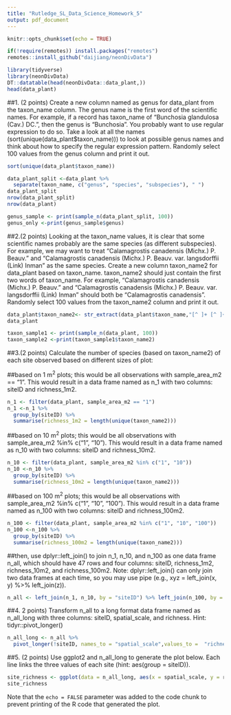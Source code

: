 ```yaml
---
title: "Rutledge_SL_Data_Science_Homework_5"
output: pdf_document
---
```


```r
knitr::opts_chunk$set(echo = TRUE)
```

```r
if(!require(remotes)) install.packages("remotes")
remotes::install_github("daijiang/neonDivData")
```
```r
library(tidyverse)
library(neonDivData)
DT::datatable(head(neonDivData::data_plant,))
head(data_plant)
```

##1. (2 points) Create a new column named as genus for data_plant from the taxon_name column. The genus name is the first word of the scientific names. For example, if a record has taxon_name of "Bunchosia glandulosa (Cav.) DC.", then the genus is "Bunchosia". You probably want to use regular expression to do so. Take a look at all the names (sort(unique(data_plant$taxon_name))) to look at possible genus names and think about how to specify the regular expression pattern. Randomly select 100 values from the genus column and print it out.

```r
sort(unique(data_plant$taxon_name))
```
```r
data_plant_split <-data_plant %>%
  separate(taxon_name, c("genus", "species", "subspecies"), " ")
data_plant_split
nrow(data_plant_split)
nrow(data_plant)
```
```r
genus_sample <- print(sample_n(data_plant_split, 100))
genus_only <-print(genus_sample$genus)
```

##2.(2 points) Looking at the taxon_name values, it is clear that some scientific names probably are the same species (as different subspecies). For example, we may want to treat “Calamagrostis canadensis (Michx.) P. Beauv.” and “Calamagrostis canadensis (Michx.) P. Beauv. var. langsdorffii (Link) Inman” as the same species. Create a new column taxon_name2 for data_plant based on taxon_name. taxon_name2 should just contain the first two words of taxon_name. For example, “Calamagrostis canadensis (Michx.) P. Beauv.” and “Calamagrostis canadensis (Michx.) P. Beauv. var. langsdorffii (Link) Inman” should both be “Calamagrostis canadensis”. Randomly select 100 values from the taxon_name2 column and print it out.


```r
data_plant$taxon_name2<- str_extract(data_plant$taxon_name,"[^ ]+ [^ ]+")
data_plant
```
```r
taxon_sample1 <- print(sample_n(data_plant, 100))
taxon_sample2 <-print(taxon_sample1$taxon_name2)
```



##3.(2 points) Calculate the number of species (based on taxon_name2) of each site observed based on different sizes of plot:

##based on 1 m^2^ plots; this would be all observations with sample_area_m2 == "1". This would result in a data frame named as n_1 with two columns: siteID and richness_1m2.

```r
n_1 <- filter(data_plant, sample_area_m2 == "1")
n_1 <-n_1 %>% 
  group_by(siteID) %>% 
  summarise(richness_1m2 = length(unique(taxon_name2)))
```

##based on 10 m^2^ plots; this would be all observations with sample_area_m2 %in% c("1", "10"). This would result in a data frame named as n_10 with two columns: siteID and richness_10m2.

```r
n_10 <- filter(data_plant, sample_area_m2 %in% c("1", "10"))
n_10 <-n_10 %>% 
  group_by(siteID) %>% 
  summarise(richness_10m2 = length(unique(taxon_name2)))
```

##based on 100 m^2^ plots; this would be all observations with sample_area_m2 %in% c("1", "10", "100"). This would result in a data frame named as n_100 with two columns: siteID and richness_100m2.

```r
n_100 <- filter(data_plant, sample_area_m2 %in% c("1", "10", "100"))
n_100 <-n_100 %>% 
  group_by(siteID) %>% 
  summarise(richness_100m2 = length(unique(taxon_name2)))
```

##then, use dplyr::left_join() to join n_1, n_10, and n_100 as one data frame n_all, which should have 47 rows and four columns: siteID, richness_1m2, richness_10m2, and richness_100m2. Note: dplyr::left_join() can only join two data frames at each time, so you may use pipe (e.g., xyz = left_join(x, y) %>% left_join(z)).

```r
n_all <- left_join(n_1, n_10, by = "siteID") %>% left_join(n_100, by = "siteID")
```


##4. 2 points) Transform n_all to a long format data frame named as n_all_long with three columns: siteID, spatial_scale, and richness. Hint: tidyr::pivot_longer()

```r
n_all_long <- n_all %>% 
  pivot_longer(!siteID, names_to = "spatial_scale",values_to =  "richness")
```

##5. (2 points) Use ggplot2 and n_all_long to generate the plot below. Each line links the three values of each site (hint: aes(group = siteID)).

```r
site_richness <- ggplot(data = n_all_long, aes(x = spatial_scale, y = richness, group = siteID)) + geom_point() + geom_line() + xlab("Spatial Scales") + ylab("Species Richness")
site_richness
```


Note that the `echo = FALSE` parameter was added to the code chunk to prevent printing of the R code that generated the plot.

